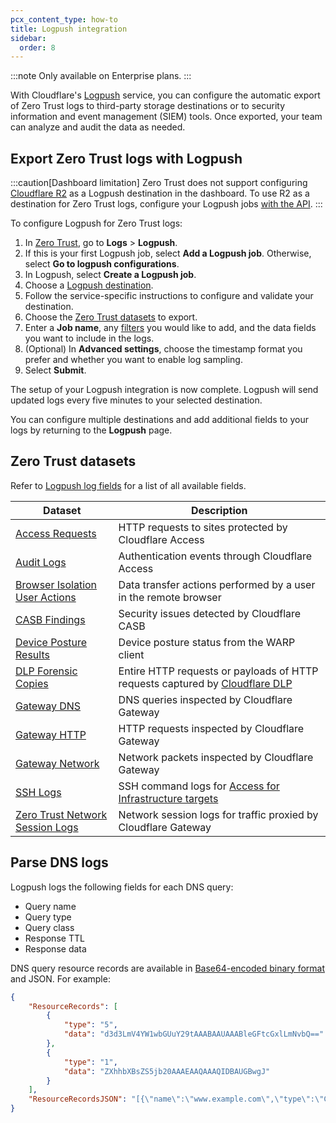 ```yaml
---
pcx_content_type: how-to
title: Logpush integration
sidebar:
  order: 8
---
```


:::note
Only available on Enterprise plans.
:::

With Cloudflare's [Logpush](/logs/logpush/) service, you can configure the automatic export of Zero Trust logs to third-party storage destinations or to security information and event management (SIEM) tools. Once exported, your team can analyze and audit the data as needed.

## Export Zero Trust logs with Logpush

:::caution[Dashboard limitation]
Zero Trust does not support configuring [Cloudflare R2](/logs/get-started/enable-destinations/r2/) as a Logpush destination in the dashboard. To use R2 as a destination for Zero Trust logs, configure your Logpush jobs [with the API](/logs/get-started/enable-destinations/r2/#manage-via-api).
:::

To configure Logpush for Zero Trust logs:

1. In [Zero Trust](https://one.dash.cloudflare.com/), go to **Logs** > **Logpush**.
2. If this is your first Logpush job, select **Add a Logpush job**. Otherwise, select **Go to logpush configurations**.
3. In Logpush, select **Create a Logpush job**.
4. Choose a [Logpush destination](/logs/get-started/enable-destinations/).
5. Follow the service-specific instructions to configure and validate your destination.
6. Choose the [Zero Trust datasets](#zero-trust-datasets) to export.
7. Enter a **Job name**, any [filters](/logs/reference/filters/) you would like to add, and the data fields you want to include in the logs.
8. (Optional) In **Advanced settings**, choose the timestamp format you prefer and whether you want to enable log sampling.
9. Select **Submit**.

The setup of your Logpush integration is now complete. Logpush will send updated logs every five minutes to your selected destination.

You can configure multiple destinations and add additional fields to your logs by returning to the **Logpush** page.

## Zero Trust datasets

Refer to [Logpush log fields](/logs/reference/log-fields/) for a list of all available fields.

| Dataset                                                                                            | Description                                                                                                                                                 |
| -------------------------------------------------------------------------------------------------- | ----------------------------------------------------------------------------------------------------------------------------------------------------------- |
| [Access Requests](/logs/reference/log-fields/account/access_requests/)                             | HTTP requests to sites protected by Cloudflare Access                                                                                                       |
| [Audit Logs](/logs/reference/log-fields/account/audit_logs/)                                       | Authentication events through Cloudflare Access                                                                                                             |
| [Browser Isolation User Actions](/logs/reference/log-fields/account/biso_user_actions/)                                       | Data transfer actions performed by a user in the remote browser                                                                                                            |
| [CASB Findings](/logs/reference/log-fields/account/casb_findings/)                                 | Security issues detected by Cloudflare CASB                                                                                                                 |
| [Device Posture Results](/logs/reference/log-fields/account/device_posture_results/)               | Device posture status from the WARP client                                                                                                                  |
| [DLP Forensic Copies](/logs/reference/log-fields/account/dlp_forensic_copies/)                     | Entire HTTP requests or payloads of HTTP requests captured by [Cloudflare DLP](/cloudflare-one/policies/data-loss-prevention/dlp-policies/logging-options/) |
| [Gateway DNS](/logs/reference/log-fields/account/gateway_dns/)                                     | DNS queries inspected by Cloudflare Gateway                                                                                                                 |
| [Gateway HTTP](/logs/reference/log-fields/account/gateway_http/)                                   | HTTP requests inspected by Cloudflare Gateway                                                                                                               |
| [Gateway Network](/logs/reference/log-fields/account/gateway_network/)                             | Network packets inspected by Cloudflare Gateway                                                                                                             |
| [SSH Logs](/logs/reference/log-fields/account/ssh_logs/)                                           | SSH command logs for [Access for Infrastructure targets](/cloudflare-one/connections/connect-networks/use-cases/ssh/ssh-infrastructure-access/)             |
| [Zero Trust Network Session Logs](/logs/reference/log-fields/account/zero_trust_network_sessions/) | Network session logs for traffic proxied by Cloudflare Gateway                                                                                              |

## Parse DNS logs

Logpush logs the following fields for each DNS query:

- Query name
- Query type
- Query class
- Response TTL
- Response data

DNS query resource records are available in [Base64-encoded binary format](https://datatracker.ietf.org/doc/html/rfc1035#section-4.1.3) and JSON. For example:

```json
{
	"ResourceRecords": [
		{
			"type": "5",
			"data": "d3d3LmV4YW1wbGUuY29tAAABAAUAAABleGFtcGxlLmNvbQ=="
		},
		{
			"type": "1",
			"data": "ZXhhbXBsZS5jb20AAAEAAQAAAQIDBAUGBwgJ"
		}
	],
	"ResourceRecordsJSON": "[{\"name\":\"www.example.com\",\"type\":\"CNAME\",\"class\":\"IN\",\"ttl\":300,\"rdata\":\"example.com.\"},{\"name\":\"example.com\",\"type\":\"A\",\"class\":\"IN\",\"ttl\":300,\"rdata\":\"203.0.113.0\"}]"
}
```

